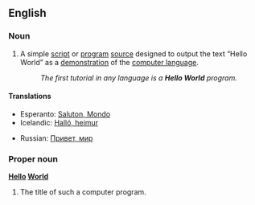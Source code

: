 {{rfd}}
==English==

===Noun===
{{en-noun|sg=[[hello|Hello]] [[world|World]]|-}}

# {{programming|attributive}} A simple [[script]] or [[program]] [[source]] designed to output the text “Hello World” as a [[demonstration]] of the [[computer language]].
#: ''The first tutorial in any language is a '''Hello World''' program.''

====Translations====
{{trans-top|Hello World}}
* Esperanto: [[Saluton, Mondo]]
* Icelandic: [[Halló, heimur]]
{{trans-mid}}
* Russian: [[Привет, мир]]
{{trans-bottom}}

===Proper noun===
'''[[hello|Hello]] [[world|World]]'''

# {{programming}} The title of such a computer program.